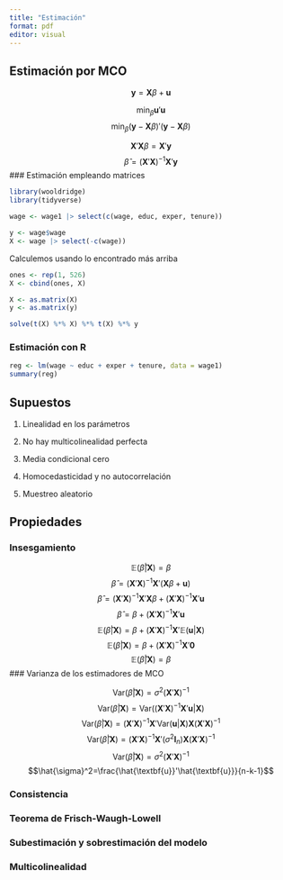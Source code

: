 ```yaml
---
title: "Estimación"
format: pdf
editor: visual
---
```


## Estimación por MCO

$$\textbf{y} = \textbf{X}\beta + \textbf{u}$$

$$\min_{\beta}\textbf{u}'\textbf{u}$$
$$\min_{\beta}(\textbf{y} - \textbf{X}\beta)'(\textbf{y} - \textbf{X}\beta)$$

$$\textbf{X}'\textbf{X}\beta=\textbf{X}'\textbf{y}$$
$$\hat{\beta}=(\textbf{X}'\textbf{X})^{-1}\textbf{X}'\textbf{y}$$
### Estimación empleando matrices

```r
library(wooldridge)
library(tidyverse)

wage <- wage1 |> select(c(wage, educ, exper, tenure))

y <- wage$wage
X <- wage |> select(-c(wage))
```
Calculemos usando lo encontrado más arriba

```r
ones <- rep(1, 526)
X <- cbind(ones, X)

X <- as.matrix(X)
y <- as.matrix(y)

solve(t(X) %*% X) %*% t(X) %*% y
```
### Estimación con R

```r
reg <- lm(wage ~ educ + exper + tenure, data = wage1)
summary(reg)
```

## Supuestos

1. Linealidad en los parámetros

2. No hay multicolinealidad perfecta

3. Media condicional cero

4. Homocedasticidad y no autocorrelación

5. Muestreo aleatorio

## Propiedades

### Insesgamiento

$$\mathbb{E}(\hat{\beta}|\textbf{X})=\beta$$
$$\hat{\beta}=(\textbf{X}'\textbf{X})^{-1}\textbf{X}'(\textbf{X}\beta + \textbf{u})$$
$$\hat{\beta}=(\textbf{X}'\textbf{X})^{-1}\textbf{X}'\textbf{X}\beta + (\textbf{X}'\textbf{X})^{-1}\textbf{X}'\textbf{u}$$
$$\hat{\beta}=\beta + (\textbf{X}'\textbf{X})^{-1}\textbf{X}'\textbf{u}$$
$$\mathbb{E}(\hat{\beta}|\textbf{X})=\beta + (\textbf{X}'\textbf{X})^{-1}\textbf{X}'\mathbb{E}(\textbf{u}|\textbf{X})$$
$$\mathbb{E}(\hat{\beta}|\textbf{X})=\beta + (\textbf{X}'\textbf{X})^{-1}\textbf{X}'\textbf{0}$$
$$\mathbb{E}(\hat{\beta}|\textbf{X})=\beta$$
### Varianza de los estimadores de MCO

$$\text{Var}(\hat{\beta}|\textbf{X})=\sigma^2(\textbf{X}'\textbf{X})^{-1}$$
$$\text{Var}(\hat{\beta}|\textbf{X})=\text{Var}((\textbf{X}'\textbf{X})^{-1}\textbf{X}'\textbf{u}|\textbf{X})$$
$$\text{Var}(\hat{\beta}|\textbf{X})=(\textbf{X}'\textbf{X})^{-1}\textbf{X}'\text{Var}(\textbf{u}|\textbf{X})\textbf{X}(\textbf{X}'\textbf{X})^{-1}$$
$$\text{Var}(\hat{\beta}|\textbf{X})=(\textbf{X}'\textbf{X})^{-1}\textbf{X}'(\sigma^2\mathbf{I}_n)\textbf{X}(\textbf{X}'\textbf{X})^{-1}$$
$$\text{Var}(\hat{\beta}|\textbf{X})=\sigma^2(\textbf{X}'\textbf{X})^{-1}$$
$$\hat{\sigma}^2=\frac{\hat{\textbf{u}}'\hat{\textbf{u}}}{n-k-1}$$

### Consistencia

### Teorema de Frisch-Waugh-Lowell

### Subestimación y sobrestimación del modelo

### Multicolinealidad


